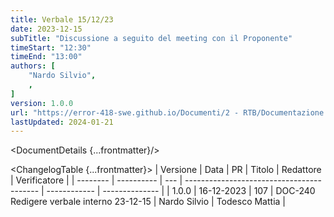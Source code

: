 ```yaml
---
title: Verbale 15/12/23
date: 2023-12-15
subTitle: "Discussione a seguito del meeting con il Proponente"
timeStart: "12:30"
timeEnd: "13:00"
authors: [
	"Nardo Silvio",
	,
]
version: 1.0.0
url: "https://error-418-swe.github.io/Documenti/2 - RTB/Documentazione interna/Verbali/23-12-15_v1.0.0.pdf"
lastUpdated: 2024-01-21
---
```



<DocumentDetails {...frontmatter}/>

<ChangelogTable {...frontmatter}>
| Versione | Data       | PR  | Titolo                                    | Redattore    | Verificatore   |
| -------- | ---------- | --- | ----------------------------------------- | ------------ | -------------- |
| 1.0.0    | 16-12-2023 | 107 | DOC-240 Redigere verbale interno 23-12-15 | Nardo Silvio | Todesco Mattia |
</ChangelogTable>

